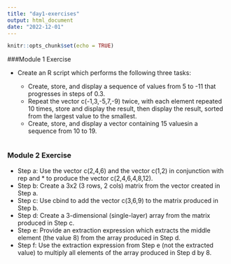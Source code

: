 ```yaml
---
title: "day1-exercises"
output: html_document
date: "2022-12-01"
---
```


```r
knitr::opts_chunk$set(echo = TRUE)
```

###Module 1 Exercise

- Create an R script which performs the following three tasks:

  - Create, store, and display a sequence of values from 5 to -11 that progresses in steps of 0.3.
  - Repeat the vector c(-1,3,-5,7,-9) twice, with each element repeated 10 times, store and display the result, then display the result, sorted from the largest value to the smallest.
  - Create, store, and display a vector containing 15 valuesin a sequence from 10 to 19.

```r

```

### Module 2 Exercise

- Step a: Use the vector c(2,4,6) and the vector c(1,2) in conjunction with rep and * to produce the  vector c(2,4,6,4,8,12).
- Step b: Create a 3x2 (3 rows, 2 cols) matrix from the vector created in Step a.
- Step c: Use cbind to add the vector c(3,6,9) to the matrix produced in Step b.
- Step d: Create a 3-dimensional (single-layer) array from the matrix produced in Step c.
- Step e: Provide an extraction expression which extracts the middle element (the value 8) from the array produced in Step d.
- Step f: Use the extraction expression from Step e (not the extracted value) to multiply all elements of the array produced in Step d by 8.

```r

```